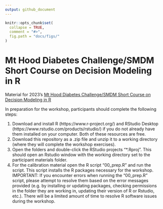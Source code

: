 ```yaml
---
output: github_document
---
```


<!-- README.md is generated from README.Rmd. Please edit that file -->

```r
knitr::opts_chunk$set(
  collapse = TRUE,
  comment = "#>",
  fig.path = "docs/figs/"
)
```

# Mt Hood Diabetes Challenge/SMDM Short Course on Decision Modeling in R

Material for 2023's [Mt Hood Diabetes Challenge/SMDM Short Course on Decision Modeling in R](https://www.mthooddiabeteschallenge.com/program-1)

In preparation for the workshop, participants should complete the following steps:

1. Download and install R (https://www.r-project.org/) and RStudio Desktop (https://www.rstudio.com/products/rstudio/) if you do not already have them installed on your computer. Both of these resources are free.
2. Download this repository as a .zip file and unzip it to a working directory (where they will complete the workshop exercises).
3. Open the folders and double-click the RStudio projects "*.Rproj". This should open an Rstudio window with the working directory set to the participant materials folder.
4. For the calibration material open the R script "00_prep.R" and run the script. This script installs the R packages necessary for the workshop. IMPORTANT: If you encounter errors when running the "00_prep.R" script, please attempt to resolve them based on the error messages provided (e.g. by installing or updating packages, checking permissions in the folder they are working in, updating their version of R or Rstudio, etc.). There will be a limited amount of time to resolve R software issues during the workshop.  
